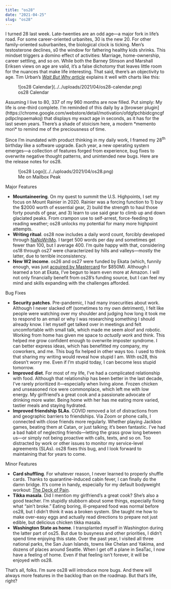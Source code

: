 ```yaml
---
title: "os28"
date: "2021-04-25"
slug: "os28"
---
```


I turned 28 last week. Late-twenties are an odd age—a major fork in life’s road. For some career-oriented urbanites, 30 is the new 20. For other family-oriented suburbanites, the biological clock is ticking. Men’s testosterone declines, s0 the window for fathering healthy kids shrinks. This mindset triggers a domino effect of activities: Marriage, home-ownership, career settling, and so on. While both the Barney Stinson and Marshall Eriksen views on age are valid, it’s a false dichotomy that leaves little room for the nuances that make life interesting. That said, there’s an objectivity to age. Tim Urban’s *[Wait But Why article](https://waitbutwhy.com/2014/05/life-weeks.html)* explains it well with charts like this:

<figure class="wp-block-image size-large">![os28 Calendar](../../uploads/2021/04/os28-calendar.png)<figcaption>os28 Calendar</figcaption></figure>Assuming I live to 80, 337 of my 960 months are now filled. Put simply: My life is one-third complete. I’m reminded of this daily by a [browser plugin](https://chrome.google.com/webstore/detail/motivation/ofdgfpchbidcgncgfpdlpclnpaemakoj) that displays my exact age in seconds, as it has for the last seven years. There’s a shade of stoicism here, a modern *memento mori* to remind me of the preciousness of time.

Since I’m inundated with product thinking in my daily work, I framed my 28<sup>th</sup> birthday like a software upgrade. Each year, a new operating system emerges—a collection of features forged from experience, bug fixes to overwrite negative thought patterns, and unintended new bugs. Here are the release notes for os28.

<div class="wp-block-image"><figure class="aligncenter size-large">![os28 Logo](../../uploads/2021/04/os28.png)<figcaption>Me on Mailbox Peak</figcaption></figure></div>Major Features

- **Mountaineering**. On my quest to summit the U.S. Highpoints, I set my focus on Mount Rainier in 2020. Rainier was a forcing function to 1) buy the $2000 worth of essential gear, 2) build the strength to haul those forty pounds of gear, and 3) learn to use said gear to climb up and down glaciated peaks. From crampon use to self-arrest, force-feeding to reading weather; os28 unlocks my potential for many more highpoint attempts.
- **Writing ritual**. os28 now includes a daily word count, forcibly developed through [NaNoWriMo](https://twitter.com/search?q=justinandersun%20%23nanowrimo&src=typed_query&f=live). I target 500 words per day and sometimes get fewer than 100, but I average 400. I’m quite happy with that, considering os18 through os27 were characterized by hills and valleys—mostly the latter, due to terrible inconsistency.
- **New W2 income**. os26 and os27 were funded by Ekata (which, funnily enough, was just [acquired by Mastercard](https://www.fool.com/investing/2021/04/19/mastercard-acquires-digital-identity-specialist-ek/) for $850M). Although I learned a ton at Ekata, I’ve begun to learn even more at Amazon. I will not only financially benefit from os28’s funding source, but I can feel my mind and skills expanding with the challenges afforded.

Bug Fixes

- **Security patches**. Pre-pandemic, I had many insecurities about work. Although I never slacked off (sometimes to my own detriment), I felt like people were watching over my shoulder and judging how long it took me to respond to an email or why I was researching something I should already know. I let myself get talked over in meetings and felt uncomfortable with small talk, which made me seem aloof and robotic. Working from home has given me space to *actually work* and think. This helped me grow confident enough to overwrite imposter syndrome. I can better express ideas, which has benefitted my company, my coworkers, and me. This bug fix helped in other ways too. I used to think that sharing my writing would reveal how stupid I am. With os28, this doesn’t worry me. Even if I’m stupid today, I can become less stupid tomorrow.
- **Improved diet**. For most of my life, I’ve had a complicated relationship with food. Although that relationship has been better in the last decade, I’ve rarely prioritized it—especially when living alone. Frozen chicken and unseasoned rice were commonplace, which left me with low energy. My girlfriend’s a great cook and a passionate advocate of drinking more water. Being home with her has me eating more varied, tastier meals and staying hydrated.
- **Improved friendship SLAs**. COVID removed a lot of distractions from and geographic barriers to friendships. Via Zoom or phone calls, I connected with close friends more regularly. Whether playing Jackbox games, beating them at Catan, or just talking; it’s been fantastic. I’ve had a bad habit of neglecting friends—letting the grass grow long between us—or simply not being proactive with calls, texts, and so on. Too distracted by work or other issues to monitor my service-level agreements (SLAs). os28 fixes this bug, and I look forward to maintaining that for years to come.

Minor Features

- **Card shuffling**. For whatever reason, I never learned to properly shuffle cards. Thanks to quarantine-induced cabin fever, I can finally do the damn bridge. It’s come in handy, especially for my default bodyweight workout: [The Deck of Pain](https://www.artofmanliness.com/articles/the-prisoner-workout/).
- **Tikka masala**. Did I mention my girlfriend’s a great cook? She’s also a good teacher. I’m stupidly stubborn about some things, especially fixing what “ain’t broke.” Eating boring, ill-prepared food was normal before os28, but I didn’t think it was a broken system. She taught me how to make over-easy eggs and actually read directions to prepare not just edible, but delicious chicken tikka masala.
- **Washington State as home**. I transplanted myself in Washington during the latter part of os25. But due to busyness and other priorities, I didn’t spend time enjoying this state. Over the past year, I visited all three national parks, the San Juan Islands, towns like Chelan and Yakima, and dozens of places around Seattle. When I get off a plane in SeaTac, I now have a feeling of home. Even if that feeling isn’t forever, it will be enjoyed with os28.

That’s all, folks. I’m sure os28 will introduce more bugs. And there will always more features in the backlog than on the roadmap. But that’s life, right?